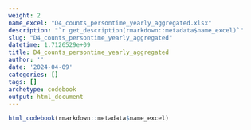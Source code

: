 ```yaml
---
weight: 2
name_excel: "D4_counts_persontime_yearly_aggregated.xlsx"
description: "`r get_description(rmarkdown::metadata$name_excel)`"
slug: "D4_counts_persontime_yearly_aggregated"
datetime: 1.7126529e+09
title: D4_counts_persontime_yearly_aggregated
author: ''
date: '2024-04-09'
categories: []
tags: []
archetype: codebook
output: html_document
---
```


```r
html_codebook(rmarkdown::metadata$name_excel)
```
